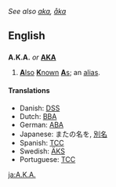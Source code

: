 ''See also [[aka]], [[åka]]''
==English==

==={{Abbreviation}}===
'''A.K.A.''' ''or'' '''[[AKA]]'''
# [[also|'''A'''lso]] [[known|'''K'''nown]] [[as|'''A'''s]]; an [[alias]].

====Translations====
<!--Add ABBREVIATIONS here where these exist, rather than full forms-->
*Danish: [[DSS]] <!--[[den samme som]], [[alias]] -->
*Dutch: [[BBA]] <!--[[beter bekend als]], [[alias]] -->
*German: [[ABA]] <!--[[auch bekannt als]], [[alias]] -->
*Japanese: またの名を, [[別名]]
*Spanish: [[TCC]] <!-- [[también conocido como]], [[alias]] -->
*Swedish: [[ÄKS]] <!-- [[även känd som]], [[alias]] -->
*Portuguese: [[TCC]] <!-- [[Também Conhecido Como]], [[alias]] -->
[[ja:A.K.A.]]